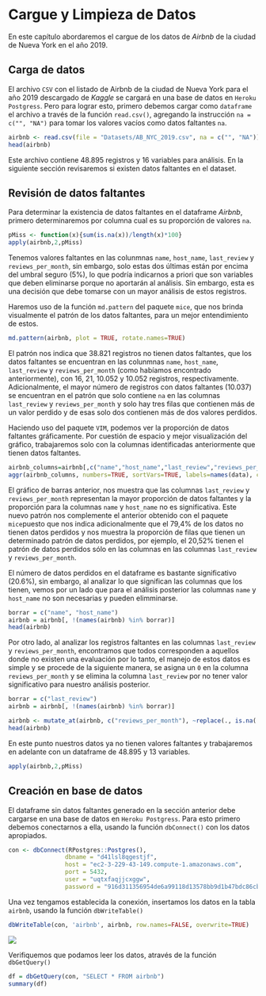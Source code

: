 # Cargue y Limpieza de Datos

En este capítulo abordaremos el cargue de los datos de *Airbnb* de la ciudad de Nueva York en el año 2019.


## Carga de datos

El archivo `CSV` con el listado de Airbnb de la ciudad de Nueva York para el año 2019 descargado de *Kaggle* se cargará en una base de datos en `Heroku Postgress`. Pero para lograr esto, primero debemos cargar como `dataframe` el archivo  a través de la función `read.csv()`, agregando la instrucción `na = c("", "NA")` para tomar los valores vacíos como datos faltantes `na`.

```r
airbnb <- read.csv(file = "Datasets/AB_NYC_2019.csv", na = c("", "NA"))
head(airbnb)
```

Este archivo contiene 48.895 registros y 16 variables para análisis. En la siguiente sección revisaremos si existen datos faltantes en el dataset.

## Revisión de datos faltantes

Para determinar la existencia de datos faltantes en el dataframe *Airbnb*, primero determinaremos por columna cual es su proporción de valores `na`.

```r
pMiss <- function(x){sum(is.na(x))/length(x)*100}
apply(airbnb,2,pMiss)
```
Tenemos valores faltantes en las colunmnas `name`, `host_name`, `last_review` y `reviews_per_month`, sin embargo, solo estas dos últimas están por encima del umbral seguro (5%), lo que podría indicarnos a priori que son variables que deben eliminarse porque no aportarán al análisis. Sin embargo, esta es una decisión que debe tomarse con un mayor análisis de estos registros.

Haremos uso de la función `md.pattern` del paquete `mice`, que nos brinda visualmente el patrón de los datos faltantes, para un mejor entendimiento de estos. 

```r
md.pattern(airbnb, plot = TRUE, rotate.names=TRUE)
```

El patrón nos indica que 38.821 registros no tienen datos faltantes, que los datos faltantes se encuentran en las colunmnas `name`, `host_name`, `last_review` y `reviews_per_month` (como habíamos encontrado anteriormente), con 16, 21, 10.052 y 10.052 registros, respectivamente. Adicionalmente, el mayor número de registros con datos faltantes (10.037) se encuentran en el patrón que solo contiene `na` en las columnas `last_review` y `reviews_per_month` y solo hay tres filas que contienen más de un valor perdido y de esas solo dos contienen más de dos valores perdidos.

Haciendo uso del paquete `VIM`, podemos ver la proporción de datos faltantes gráficamente. Por cuestión de espacio y mejor visualización del gráfico, trabajaremos solo con la columnas identificadas anteriormente que tienen datos faltantes.

```r
airbnb_columns=airbnb[,c("name","host_name","last_review","reviews_per_month")]
aggr(airbnb_columns, numbers=TRUE, sortVars=TRUE, labels=names(data), cex.axis=.5, gap=3)
```

El gráfico de barras anterior, nos muestra que las columnas `last_review` y `reviews_per_month` representan la mayor proporción de datos faltantes y la proporción para la columnas `name` y `host_name` no es significativa. Este nuevo patrón nos complemente el anterior obtenido con el paquete `mice`puesto que nos indica adicionalmente que el 79,4% de los datos no tienen datos perdidos y nos muestra la proporción de filas que tienen un determinado patrón de datos perdidos, por ejemplo, el 20,52% tienen el patrón de datos perdidos sólo en las columnas en las columnas `last_review` y `reviews_per_month`.

El número de datos perdidos en el dataframe es bastante significativo (20.6%), sin embargo, al analizar lo que significan las columnas que los tienen, vemos por un lado que para el análisis posterior las columnas `name` y `host_name` no son necesarias y pueden elimminarse.

```r
borrar = c("name", "host_name")
airbnb = airbnb[, !(names(airbnb) %in% borrar)]
head(airbnb)
```

Por otro lado, al analizar los registros faltantes en las columnas `last_review` y `reviews_per_month`, encontramos que todos corresponden a aquellos donde no existen una evaluación por lo tanto, el manejo de estos datos es simple y se procede de la siguiente manera, se asigna un `0` en la columna `reviews_per_month` y se elimina la columna `last_review` por no tener valor significativo para nuestro análisis posterior. 

```r
borrar = c("last_review")
airbnb = airbnb[, !(names(airbnb) %in% borrar)]

airbnb <- mutate_at(airbnb, c("reviews_per_month"), ~replace(., is.na(.), 0))
head(airbnb)

```

En este punto nuestros datos ya no tienen valores faltantes y trabajaremos en adelante con un dataframe de 48.895 y 13 variables.

```r
apply(airbnb,2,pMiss)
```

## Creación en base de datos

El dataframe sin datos faltantes generado en la sección anterior debe cargarse en una base de datos en `Heroku Postgress`. Para esto primero debemos conectarnos a ella, usando la función `dbConnect()` con los datos apropiados.

```r
con <- dbConnect(RPostgres::Postgres(), 
                dbname = "d41lsl8qgestjf", 
                host = "ec2-3-229-43-149.compute-1.amazonaws.com", 
                port = 5432, 
                user = "uqtxfaqjjcxggw", 
                password = "916d311356954de6a99118d13578bb9d1b47bdc86cb8360a60b9606293bd882d")
```

Una vez tengamos establecida la conexión, insertamos los datos en la tabla `airbnb`, usando la función `dbWriteTable()`

```r
dbWriteTable(con, 'airbnb', airbnb, row.names=FALSE, overwrite=TRUE)
```

![](Images/creaciontabla.png){hight=30}

Verifiquemos que podamos leer los datos, através de la función `dbGetQuery()`

```r
df = dbGetQuery(con, "SELECT * FROM airbnb")
summary(df)
```
